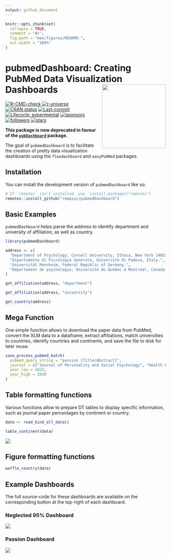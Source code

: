 ```yaml
---
output: github_document
---
```


<!-- README.md is generated from README.Rmd. Please edit that file -->

```r
knitr::opts_chunk$set(
  collapse = TRUE,
  comment = "#>",
  fig.path = "man/figures/README-",
  out.width = "100%"
)
```

# pubmedDashboard: Creating PubMed Data Visualization Dashboards <img src='man/figures/logo.png' align="right" height="139" style="float:right; height:200px;" />

<!-- badges: start -->
[![R-CMD-check](https://github.com/rempsyc/pubmedDashboard/actions/workflows/R-CMD-check.yaml/badge.svg)](https://github.com/rempsyc/pubmedDashboard/actions)
[![r-universe](https://rempsyc.r-universe.dev/badges/pubmedDashboard)](https://rempsyc.r-universe.dev/ui/#package:pubmedDashboard)
[![CRAN status](https://www.r-pkg.org/badges/version/pubmedDashboard)](https://CRAN.R-project.org/package=pubmedDashboard)
[![Last-commit](https://img.shields.io/github/last-commit/rempsyc/pubmedDashboard)](https://github.com/rempsyc/pubmedDashboard/commits/main)
[![Lifecycle: experimental](https://img.shields.io/badge/lifecycle-experimental-orange.svg)](https://lifecycle.r-lib.org/articles/stages.html#experimental)
[![sponsors](https://img.shields.io/github/sponsors/rempsyc)](https://github.com/sponsors/rempsyc)
[![followers](https://img.shields.io/github/followers/rempsyc?style=social)](https://github.com/rempsyc?tab=followers)
[![stars](https://img.shields.io/github/stars/rempsyc/pubmedDashboard?style=social)](https://github.com/rempsyc/pubmedDashboard/stargazers)
<!-- badges: end -->

**This package is now deprecated in favour of the [`pubDashboard`](https://rempsyc.github.io/pubDashboard/) package.**

The goal of `pubmedDashboard` is to facilitate the creation of pretty data visualization dashboards using the `flexdashboard` and `easyPubMed` packages.

## Installation

You can install the development version of `pubmedDashboard` like so:

``` r
# If `remotes` isn't installed, use `install.packages("remotes")`
remotes::install_github("rempsyc/pubmedDashboard")
```

## Basic Examples

`pubmedDashboard` helps parse the address to identify department and university of affiliation, as well as country.

```r
library(pubmedDashboard)

address <- c(
  "Department of Psychology, Cornell University, Ithaca, New York 14853-7601.",
  "Dipartimento di Psicologia Generale, Università di Padova, Italy.",
  "Universität Mannheim, Federal Republic of Germany.",
  "Département de psychologie, Université du Québec à Montréal, Canada."
)

get_affiliation(address, "department")

get_affiliation(address, "university")

get_country(address)
```

## Mega Function

One simple function allows to download the paper data from PubMed, convert the XLM data to a dataframe, extract affiliations, match universities to countries, identify countries and continents, and save the file to disk for later reuse.

```r
save_process_pubmed_batch(
  pubmed_query_string = "passion [Title/Abstract]",
  journal = c("Journal of Personality and Social Psychology", "Health Psychology"),
  year_low = 2023,
  year_high = 2030
)
```

## Table formatting functions

Various functions allow to prepare DT tables to display specific information, such as journal paper percentages by continent or country.

```r
data <- read_bind_all_data()
```

```r
table_continent(data)
```


![](man/figures/table_journal_continent.png)

## Figure formatting functions

```r
waffle_country(data)
```


## Example Dashboards

The full source-code for these dashboards are available on the corresponding button at the top-right of each dashboard.

### Neglected 95% Dashboard

[![](man/figures/n95.png)](https://remi-theriault.com/dashboards/neglected_95)

### Passion Dashboard

[![](man/figures/passion.png)](https://remi-theriault.com/dashboards/passion)
